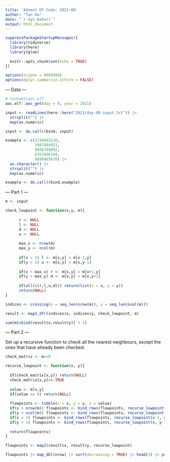 ```yaml
---
title: 'Advent Of Code: 2021-09'
author: "Tan Ho"
date: "`r Sys.Date()`"
output: html_document
---
```


```r
suppressPackageStartupMessages({
  library(tidyverse)
  library(here)
  library(glue)
  
  knitr::opts_chunk$set(echo = TRUE)
})

options(scipen = 9999999)
options(dplyr.summarise.inform = FALSE)
```

--- Data ---

```r
# tanho63/aoc.elf
aoc.elf::aoc_get(day = 9, year = 2021)
```

```r
input <- readLines(here::here("2021/day-09-input.txt")) |> 
  strsplit("") |> 
  map(as.numeric)

input <- do.call(rbind, input)

example <- c(2199943210,
             3987894921,
             9856789892,
             8767896789,
             9899965678) |> 
  as.character() |> 
  strsplit("") |> 
  map(as.numeric)

example <- do.call(rbind,example)

```

--- Part 1 ---

```r

m <- input

check_lowpoint <- function(x,y, m){
      
      r <- NULL
      l <- NULL
      d <- NULL
      u <- NULL
  
      max_x <- nrow(m)
      max_y <- ncol(m)
      
      if(x > 1) l <- m[x,y] < m[x-1,y]
      if(y > 1) u <- m[x,y] < m[x,y-1]
      
      if(x < max_x) r <- m[x,y] < m[x+1,y]
      if(y < max_y) d <- m[x,y] < m[x,y+1]
      
      if(all(c(r,l,u,d))) return(list(x = x, y = y))
      return(NULL)
}

indices <- crossing(x = seq_len(nrow(m)), y = seq_len(ncol(m)))

result <- map2_dfr(indices$x, indices$y, check_lowpoint, m)

sum(m[cbind(result$x,result$y)] + 1)

```

--- Part 2 ---

Set up a recursive function to check all the nearest neighbours, except the ones that have already been checked. 

```r
check_matrix <- m==9

recurse_lowpoint <- function(x, y){
    
  if(check_matrix[x,y]) return(NULL)
  check_matrix[x,y]<<-TRUE
  
  value <- m[x,y]
  if(value == 9) return(NULL)
  
  flowpoints <- tibble(x = x, y = y, v = value)
  if(x < nrow(m)) flowpoints <- bind_rows(flowpoints, recurse_lowpoint(x+1, y))
  if(y < ncol(m)) flowpoints <- bind_rows(flowpoints, recurse_lowpoint(x, y+1))
  if(x > 1) flowpoints <- bind_rows(flowpoints, recurse_lowpoint(x-1, y))
  if(y > 1) flowpoints <- bind_rows(flowpoints, recurse_lowpoint(x, y-1))
  
  return(flowpoints)
}

flowpoints <- map2(result$x, result$y, recurse_lowpoint)

flowpoints |> map_dbl(nrow) |> sort(decreasing = TRUE) |> head(3) |> prod()
```

